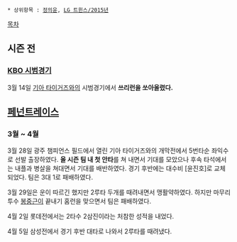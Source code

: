  * 상위항목 : [[정의윤]], [[LG 트윈스/2015년]]

[[목차]]
== 시즌 전 ==
=== [[KBO 시범경기]] ===
3월 14일 [[기아 타이거즈]]와의 시범경기에서 '''쓰리런을 쏘아올렸다.''' 

== [[페넌트레이스]] ==
=== 3월 ~ 4월 ===
3월 28일 광주 챔피언스 필드에서 열린 기아 타이거즈와의 개막전에서 5번타순 좌익수로 선발 출장하였다. '''올 시즌 팀 내 첫 안타'''를 쳐 내면서 기대를 모았으나 후속 타석에서는 내플과 병살을 쳐대면서 기대를 배반하였다. 경기 후반에는 대수비 [윤진호]로 교체 되었다. 팀은 3대 1로 패배하였다.  

3월 29일은 운이 따르긴 했지만 2루타 두개를 때려내면서 맹활약하였다. 하지만 마무리투수 [[봉중근]]이 끝내기 홈런을 맞으면서 팀은 패배하였다.

4월 2일 롯데전에서는 2타수 2삼진이라는 처참한 성적을 내었다.

4월 5일 삼성전에서 경기 후반 대타로 나와서 2루타를 때려냈다.
